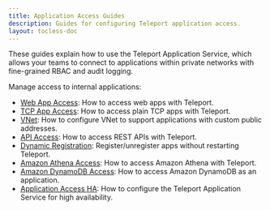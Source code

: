 ```yaml
---
title: Application Access Guides
description: Guides for configuring Teleport application access.
layout: tocless-doc
---
```


These guides explain how to use the Teleport Application Service, which allows
your teams to connect to applications within private networks with fine-grained
RBAC and audit logging.

Manage access to internal applications:

- [Web App Access](./guides/connecting-apps.mdx): How to access web apps with Teleport.
- [TCP App Access](./guides/tcp.mdx): How to access plain TCP apps with Teleport.
- [VNet](./guides/vnet.mdx): How to configure VNet to support applications with custom public addresses.
- [API Access](./guides/api-access.mdx): How to access REST APIs with Teleport.
- [Dynamic Registration](./guides/dynamic-registration.mdx): Register/unregister apps without restarting Teleport.
- [Amazon Athena Access](./guides/amazon-athena.mdx): How to access Amazon Athena with Teleport.
- [Amazon DynamoDB Access](./guides/dynamodb.mdx): How to access Amazon DynamoDB as an application.
- [Application Access HA](./guides/ha.mdx): How to configure the Teleport Application Service for high availability. 
